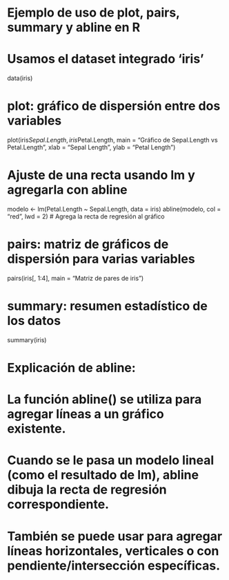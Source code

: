 # Ejemplo de uso de plot, pairs, summary y abline en R

# Usamos el dataset integrado 'iris'
data(iris)

# plot: gráfico de dispersión entre dos variables
plot(iris$Sepal.Length, iris$Petal.Length,
     main = "Gráfico de Sepal.Length vs Petal.Length",
     xlab = "Sepal Length",
     ylab = "Petal Length")

# Ajuste de una recta usando lm y agregarla con abline
modelo <- lm(Petal.Length ~ Sepal.Length, data = iris)
abline(modelo, col = "red", lwd = 2) # Agrega la recta de regresión al gráfico

# pairs: matriz de gráficos de dispersión para varias variables
pairs(iris[, 1:4], main = "Matriz de pares de iris")

# summary: resumen estadístico de los datos
summary(iris)

# Explicación de abline:
# La función abline() se utiliza para agregar líneas a un gráfico existente.
# Cuando se le pasa un modelo lineal (como el resultado de lm), abline dibuja la recta de regresión correspondiente.
# También se puede usar para agregar líneas horizontales, verticales o con pendiente/intersección específicas.


